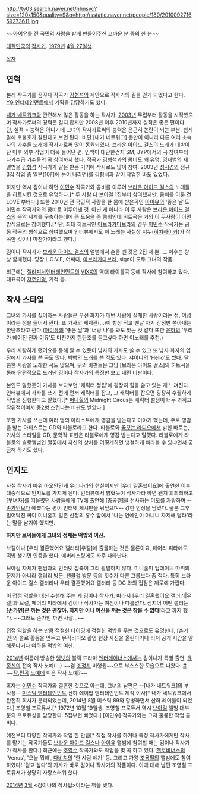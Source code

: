 http://tv03.search.naver.net/nhnsvc?size=120x150&quality=9&q=http://sstatic.naver.net/people/180/201009271659273611.jpg

~~[[아이유]]를 전 국민의 사랑을 받게 만들어주신 고마운 분 중의 한 분~~

[[대한민국]]의 [[작사가]]. [[1979년]] [[4월 27일]]생.

[[목차]]
== 연혁 ==
본래 작곡가를 꿈꾸다 작곡가 [[김형석]]의 제안으로 작사가의 길을 걷게 되었다고 한다. [[YG 엔터테인먼트]]에서 기획을 담당하기도 했다.

[[내가 네트워크]]와 관련해서 많은 활동을 하는 작사가. [[2003년]] 무렵부터 활동을 시작했으며 작사가로써의 경력은 길지 않지만 2008년 이후 2010년까지 실적은 좋은 편이다. 단, 실적 = 능력은 아니기에 그녀의 작사가로써의 능력은 은근히 논란이 되는 부분. 쉽게 말해 호불호가 갈린다고 보면 된다. 비단 [내가 네트워크] 뿐만이 아니라 다른 여러 소속사의 가수들 노래에 작사가로써 많이 동원되었다. [[브라운 아이드 걸스]]의 노래가 대박이 난 이후 외부 작업이 더욱 늘어난 편. 인맥이 대단한건지 SM, JYP에서의 곡 참여부터 나가수급 가수들의 곡 참여까지 했다. 작곡가 [[김형석]]과의 콤비도 꽤 유명, [[임재범]]의 새 앨범을 [[김형석]] 작곡가가 맡은 만큼 거기에 작사로도 많이 참여. 2003년 [[성시경]]의 정규 3집 작업 중 일부(10月에 눈이 내리면)를 [[김형석]]과 같이 작업한 바도 있었다.

하지만 역시 김이나 하면 [[이민수]] 작곡가와 콤비를 이루어 [[브라운 아이드 걸스]]의 노래들을 히트시킨 것으로 유명하다.[* 두 사람 다 브아걸 1집부터 참여했지만, 콤비를 이룬 건 LOVE 부터다.] 또한 2010년 전 국민적 사랑을 한 몸에 받은곡인 [[아이유]]의 '좋은 날'도 이민수 작곡가와의 콤비로 이루어낸 것. 아닌 게 아니라 이 두 사람은 [[브라운 아이드 걸스]]의 음악 세계를 구축하는데에 큰 도움을 준 콤비인데 히트곡은 거의 이 두사람이 어떤 방식으로든 참여했다.[* 단, 최대 히트곡인 [[아브라카다브라]]의 경우 [[이민수]] 작곡가는 공동 작곡의 형식으로 참여했으며 인터뷰에서도 이 노래는 사실상 지누([[히치하이커]])가 작곡한 것이나 마찬가지라고 했다.]

김이나 작사가가 [[브라운 아이드 걸스]]의 앨범에서 손을 뗀 것은 2집 때 뿐. 그 이후는 항상 함께했다. 당장 L.O.V.E, 어쩌다, [[아브라카다브라]], sign이 모두 그녀의 작품.

최근에는 [[젤리피쉬엔터테인먼트]]의 [[VIXX]]의 역대 타이틀곡 등에 작사에 참여하고 있다. 대표곡이 [[저주인형]], 기적 등.

== 작사 스타일 ==
그녀의 가사를 싫어하는 사람들은 우선 화자가 매번 사랑에 실패한 사람이라는 점, 여성이라는 점을 들어서 깐다. 또 가사의 세계관(...)이 항상 작고 맨날 자기 감정만 쏟아내는 한탄조라고 깐다.([[아이유]]의 '좋은 날'과 '너랑 나'를 봐도 맞는 것 같다 또한 [[윤하]]의 '우리가 헤어진 진짜 이유'도 마찬가지 한탄조를 듣고싶다 하면 이노래를 추천.) 

우리 사랑하게 됐어요를 통해 알 수 있듯이 남자의 가사도 쓸 수 있고 또 남자 화자의 입장에서 가사를 쓴 곡도 많다. 빅뱅의 노래를 쓴 적도 있다. 샤이니의 'Hello'도 썼다. 달콤한 사랑을 노래한 곡도 많으며, 위의 비판들은 그냥 [브라운 아이드 걸스]의 히트곡을 통해 단편적으로 드러난 김이나 작사가의 특징만 보고 내린 비판이다.

본인도 말했듯이 가사를 보다보면 '캐릭터 정립'에 굉장히 힘을 쏟고 있는 게 느껴진다. 인터뷰에서 가사를 쓰기 전에 먼저 캐릭터를 잡고, 그 캐릭터를 잡으면 굉장히 수월하게 작업을 진행한다고 말했다.[* [[써니힐]]의 Midnight Circus는 캐릭터 설정이 너무 과하고 작위적이여서 [[중2병]] 스럽다는 비판도 받았다.]

또한 가사를 쓰는데 여러 명의 아티스트에게 영감을 받는다고 이야기 했는데, 주로 영감을 받는 아티스트는 GD와 타블로라고 한다. 타블로와 [[꿈꾸는 라디오]]에서 밝힌 바로는, 가사의 스타일을 GD, 문학적 표현은 타블로에게 영감 받는다고 말했다. 타블로에게 타블로의 솔로앨범인 열꽃에서 자신의 상처를 어떻게하면 냉철하게 바라볼 수 있냐면서 궁금해 하기도 했다.

== 인지도 ==
사실 작사가 따위 아오안인게 우리나라의 현실이지만 [우리 결혼했어요]에 출연한 이후 대중적으로 인지도를 가지게 된다. 인터뷰에서 밝혔듯이 작사가라 하면 왠지 꾀죄죄하고 [부녀자]를 떠올렸던 사람들에게 TV에 출연해 [충공깽]을 선사하는 미모를 자랑하며 --[[손가인]]보다 예뻤다는 평이 인터넷 게시판을 뒤덮으며-- 강한 인상을 남겼다. 물론 그후 밀어닥친 싸이 미니홈피 일촌 신청의 홍수 앞에서 '나는 연예인이 아니니 자제해 달라'라는 말을 남겨야 했지만.

'''하지만 브덕들에게 그녀의 정체는 떡밥의 여신.'''

브갤이나 [우리 결혼했어요 갤러리|우갤]에 출몰하는 것은 물론이요, 페어리 피타에도 떡밥 생기면 인증을 했다. 에버레스팅에도 자주 나타난다.

브아걸 자체가 팬덤과의 인터넷 접촉이 그리 활발하지 않다. 미니홈피 업데이트 따위의 문제가 아니라 갤러리 방문, 팬클럽 방문 등의 횟수가 다른 그룹보다 좀 적다. 특히 브라운 아이드 걸스 갤러리나 우리 결혼했어요 갤러리 등 DC 와의 접점은 제로에 가깝다.

이 접점 역할을 대신 수행해 주는 게 김이나 작사가. 따라서 [우리 결혼했어요 갤러리|우갤]과 브갤, 페어리 피타에서 김이나 작사가는 여신이나 다름없다. 심지어 어떤 갤러는 '''[손가인]은 까는 것은 괜찮아. 하지만 이나 여신을 까는 것은 참을 수 없다!'''라고 까지 했다. ~~그래도 손가인 까면 사살...~~

접점 역할을 하는 만큼 적절한 타이밍에 적절한 떡밥을 푸는 것으로도 유명한데, [손가인]의 솔로 활동을 앞두고 뮤직비디오 촬영 현장 사진을 올린다거나 티저 공개 시간을 말해준다거나 여하튼 떡밥의 여신.

[[2014년]] 여름에 방송한 [[엠넷]]의 블랙 드라마 [[엔터테이너스]]에서는 김이나가 특별 출연, [[윤종신]]의 전속 작사 노예(...) ~~겸 [[조정치]] 미행원~~으로 부스스한 모습으로 나왔다. [http://youtu.be/t4PYKiFiasw #] ~~[[하림(가수)|작]],[[조정치|편]][[정석원|곡]] [[정준일|노]][[유희열|예]]에 이은 작사 노예?~~

혹자는 [[이민수]] 작곡가와 결혼한 것으로 아는데, 그녀의 남편은 --[내가 네트워크]의 부사장-- [[미스틱 엔터테인먼트]] 산하 에이팝 엔터테인먼트 제작 이사[* 내가 네트워크에서 완전히 회사가 분리되었는데, 2014년 8월 미스틱 89와 합병하면서 산하 레이블이 되었다.] 조영철 프로듀서.[* 1972년 10월 19일생. 조영철 프로듀서 역시 [[브아걸]] 앨범 대부분의 프로듀싱을 담당한다. 5집부턴 빠졌다.] [이민수] 작곡가와는 그저 훌륭한 작업 콤비다.

예전부터 다양한 작곡가와 작업 한 만큼[* 직접 작사를 하거나 특정 작사가에게만 작사를 맡기는 작곡가들도 [[브라운 아이드 걸스]]나 [[아이유]] 앨범에 참여할 때는 김이나 작사가가 작사를 한다.] 최근에는 [[조영수]] 작곡가와도 작업을 몇 곡 하고 있다. [[헬로비너스]]의 'Venus', '오늘 뭐해', [[다비치]]의 '한 사람 얘기' 등. 그리고 가왕 [[조용필]]의 앨범에도 참여하였다! '걷고 싶다'의 가사가 바로 김이나 작사가의 작품이다. 이에 대해 남편 조영철 프로듀서가 상당히 자랑스러워 했다.

[[2014년]] [[3월]] <김이나의 작사법>이라는 책을 냈다.
